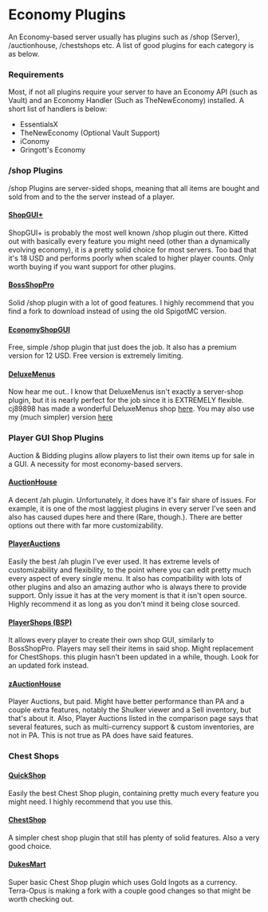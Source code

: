 # Economy Plugins

An Economy-based server usually has plugins such as /shop (Server), /auctionhouse, /chestshops etc. A list of good plugins for each category is as below.

### Requirements
Most, if not all plugins require your server to have an Economy API (such as Vault) and an Economy Handler (Such as TheNewEconomy) installed. A short list of handlers is below:
  * EssentialsX
  * TheNewEconomy (Optional Vault Support)
  * iConomy
  * Gringott's Economy

### /shop Plugins
/shop Plugins are server-sided shops, meaning that all items are bought and sold from and to the the server instead of a player.

#### [ShopGUI+](https://www.spigotmc.org/resources/shopgui-1-8-1-19.6515/)
ShopGUI+ is probably the most well known /shop plugin out there. Kitted out with basically every feature you might need (other than a dynamically evolving economy), it is a pretty solid choice for most servers.
Too bad that it's 18 USD and performs poorly when scaled to higher player counts. Only worth buying if you want support for other plugins.

#### [BossShopPro](https://www.spigotmc.org/resources/bossshoppro-the-most-powerful-chest-gui-shop-menu-plugin.222/)
Solid /shop plugin with a lot of good features. I highly recommend that you find a fork to download instead of using the old SpigotMC version.

#### [EconomyShopGUI](https://www.spigotmc.org/resources/economyshopgui.69927/)
Free, simple /shop plugin that just does the job. It also has a premium version for 12 USD. Free version is extremely limiting.

#### [DeluxeMenus](https://www.spigotmc.org/resources/deluxemenus.11734/)
Now hear me out.. I know that DeluxeMenus isn't exactly a server-shop plugin, but it is nearly perfect for the job since it is EXTREMELY flexible. cj89898 has made a wonderful DeluxeMenus shop [here](https://github.com/cj89898/DeluxeMenus-DeluxeShop). You may also use my (much simpler) version [here](https://github.com/setupmd/templates/raw/main/Plugin%20Configurations/deluxemenusshop.zip)

### Player GUI Shop Plugins
Auction & Bidding plugins allow players to list their own items up for sale in a GUI. A necessity for most economy-based servers.

#### [AuctionHouse](https://www.spigotmc.org/resources/auctionhouse.61836/)
A decent /ah plugin. Unfortunately, it does have it's fair share of issues. For example, it is one of the most laggiest plugins in every server I've seen and also has caused dupes here and there (Rare, though.). There are better options out there with far more customizability.

#### [PlayerAuctions](https://www.spigotmc.org/resources/83073/)
Easily the best /ah plugin I've ever used. It has extreme levels of customizability and flexibility, to the point where you can edit pretty much every aspect of every single menu. It also has compatibility with lots of other plugins and also an amazing author who is always there to provide support. Only issue it has at the very moment is that it isn't open source. Highly recommend it as long as you don't mind it being close sourced.

#### [PlayerShops (BSP)](https://www.spigotmc.org/resources/playershops-gui-bsp-allow-players-to-create-public-shops.29568/)
It allows every player to create their own shop GUI, similarly to BossShopPro. Players may sell their items in said shop. Might replacement for ChestShops. this plugin hasn't been updated in a while, though. Look for an updated fork instead.

#### [zAuctionHouse](https://www.spigotmc.org/resources/1-8-1-19-zauctionhouse-1200-servers-online.63010/)
Player Auctions, but paid. Might have better performance than PA and a couple extra features, notably the Shulker viewer and a Sell inventory, but that's about it. Also, Player Auctions listed in the comparison page says that several features, such as multi-currency support & custom inventories, are not in PA. This is not true as PA does have said features.

### Chest Shops

#### [QuickShop](https://www.spigotmc.org/resources/quickshop-reremake-1-19-ready-multi-currency.62575/)
Easily the best Chest Shop plugin, containing pretty much every feature you might need. I highly recommend that you use this.

#### [ChestShop](https://www.spigotmc.org/resources/chestshop.51856/)
A simpler chest shop plugin that still has plenty of solid features. Also a very good choice.

#### [DukesMart](https://github.com/jianbriggs/DukesMart)
Super basic Chest Shop plugin which uses Gold Ingots as a currency. Terra-Opus is making a fork with a couple good changes so that might be worth checking out.

